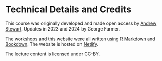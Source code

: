 # Technical Details and Credits {-}

This course was originally developed and made open access by [Andrew Stewart](https://github.com/ajstewartlang). Updates in 2023 and 2024 by George Farmer.

The workshops and this website were all written using [R Markdown](https://rmarkdown.rstudio.com/) and [Bookdown](https://bookdown.org/). The website is hosted on [Netlify](https://www.netlify.com/).

The lecture content is licensed under CC-BY.

